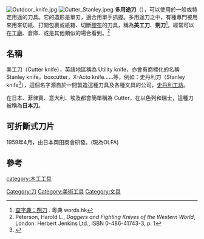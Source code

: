 {{NOT|戒刀}}
[[File:Outdoor_knife.jpg|thumb]]
[[File:Cutter_Stanley.jpeg|right]]
'''多用途刀'''（{{lang-en|utility knife}}），可以使用於一般或特定用途的刀具。它的造形是單刃，適合用單手抓握。多用途刀之中，有種專門被用來用來切紙、打開包裹或紙箱、切斷[[膠布|膠布]]的刀具，稱為'''美工刀'''、'''𠝹刀'''<ref>[https://words.hk/zidin/v/989/%E9%8E%85%E5%88%80/%F0%A0%9D%B9%E5%88%80 查字典：𠝹刀] {{Wayback|url=https://words.hk/zidin/v/989/%E9%8E%85%E5%88%80/%F0%A0%9D%B9%E5%88%80 |date=20210512101448 }}. 粵典 words.hk</ref>，經常可以在[[工廠|工廠]]、倉庫、或是其他類似的場合看到。<ref name="PET">Peterson, Harold L., ''Daggers and Fighting Knives of the Western World'', London: Herbert Jenkins Ltd., ISBN 0-486-41743-3, p. 1</ref>

== 名稱 ==
美工刀（Cutter knife），英語地區稱為 Utility knife，亦會有商標化的名稱 Stanley knife，boxcutter，X-Acto knife……等，例如：史丹利刀（Stanley knife<ref>{{cite web|title=Stanley knife| url=http://www.oed.com/view/Entry/246899?rskey=n8ldno&result=1&isAdvanced=false#|work=Oxford English Dictionary|accessdate=21 March 2011|quote=A knife made by the Stanley Works; esp. a small utility knife with a very fine and sharp replaceable blade, typically used in do-it-yourself and craft work.}}</ref>），這個名字源自於一間製造這種刀具及各種文具的公司，[[史丹利百得|史丹利工坊]]。

在日本、菲律賓、意大利、埃及都會簡單稱為 Cutter，在以色列和瑞士，這種刀被稱為'''日本刀'''。

== 可折斷式刀片 ==
1959年4月，由日本岡田商會研發。(現為OLFA)

== 參考 ==
{{reflist}}

[[category:木工工具|category:木工工具]]
[[Category:刀|Category:刀]]
[[Category:美術工具|Category:美術工具]]
[[Category:文具|Category:文具]]